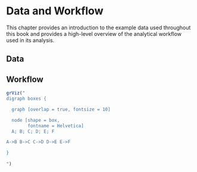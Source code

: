 # Data and Workflow

This chapter provides an introduction to the example data used throughout this book and provides a high-level overview of the analytical workflow used in its analysis.

## Data






## Workflow

```r
grViz("
digraph boxes {

  graph [overlap = true, fontsize = 10]

  node [shape = box,
        fontname = Helvetica]
  A; B; C; D; E; F

A->B B->C C->D D->E E->F

}      
      
")



```
